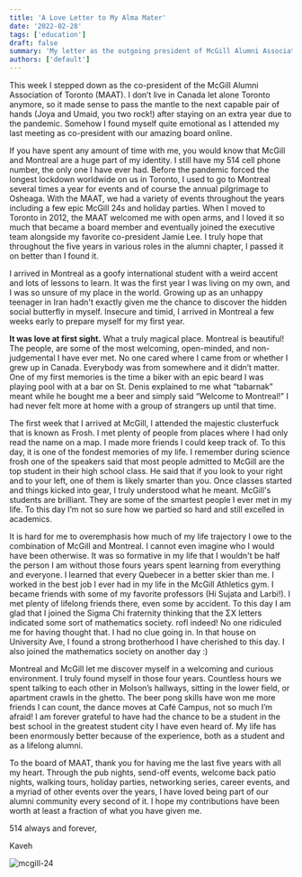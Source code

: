 ```yaml
---
title: 'A Love Letter to My Alma Mater'
date: '2022-02-28'
tags: ['education']
draft: false
summary: 'My letter as the outgoing president of McGill Alumni Association of Toronto'
authors: ['default']
---
```


This week I stepped down as the co-president of the McGill Alumni Association of
Toronto (MAAT). I don’t live in Canada let alone Toronto anymore, so it made
sense to pass the mantle to the next capable pair of hands (Joya and Umaid,
you two rock!) after staying on an extra year due to the pandemic.
Somehow I found myself quite emotional as I attended my last meeting as
co-president with our amazing board online.

If you have spent any amount of time with me, you would know that
McGill and Montreal are a huge part of my identity. I still have my
514 cell phone number, the only one I have ever had. Before the
pandemic forced the longest lockdown worldwide on us in Toronto, I used to go
to Montreal several times a year for events and of course the annual
pilgrimage to Osheaga. With the MAAT, we had a variety of events throughout
the years including a few epic McGill 24s and holiday parties.
When I moved to Toronto in 2012, the MAAT welcomed me with open arms, and
I loved it so much that became a board member and eventually joined the
executive team alongside my favorite co-president Jamie Lee. I
truly hope that throughout the five years in various roles in the
alumni chapter, I passed it on better than I found it.

I arrived in Montreal as a goofy international student with a weird accent
and lots of lessons to learn. It was the first year I was living on
my own, and I was so unsure of my place in the world. Growing up as an
unhappy teenager in Iran hadn't exactly given me the chance to discover
the hidden social butterfly in myself. Insecure and timid, I arrived in
Montreal a few weeks early to prepare myself for my first year.

**It was love at first sight.** What a truly magical place.
Montreal is beautiful! The people, are some of the most welcoming,
open-minded, and non-judgemental I have ever met. No one cared where
I came from or whether I grew up in Canada. Everybody was from somewhere
and it didn’t matter. One of my first memories is the time a biker
with an epic beard I was playing pool with at a bar on St. Denis
explained to me what “tabarnak” meant while he bought me a beer and
simply said “Welcome to Montreal!” I had never felt more at home with a
group of strangers up until that time.

The first week that I arrived at McGill, I attended the majestic clusterfuck
that is known as Frosh. I met plenty of people from places where I had
only read the name on a map. I made more friends I could keep track of.
To this day, it is one of the fondest memories of my life. I remember during
science frosh one of the speakers said that most people admitted to McGill are
the top student in their high school class. He said that if you look to
your right and to your left, one of them is likely smarter than you.
Once classes started and things kicked into gear, I truly understood what he
meant. McGill's students are brilliant. They are some of the smartest
people I ever met in my life. To this day I’m not so sure how we partied
so hard and still excelled in academics.

It is hard for me to overemphasis how much of my life trajectory I owe to
the combination of McGill and Montreal. I cannot even imagine who I would
have been otherwise. It was so formative in my life that I wouldn't be half
the person I am without those fours years spent learning from everything and everyone.
I learned that every Quebecer in a better skier than me. I worked in the
best job I ever had in my life in the McGill Athletics gym. I became
friends with some of my favorite professors (Hi Sujata and Larbi!).
I met plenty of lifelong friends there, even some by accident.
To this day I am glad that I joined the Sigma Chi fraternity thinking
that the ΣΧ letters indicated some sort of mathematics society. rofl indeed!
No one ridiculed me for having thought that. I had no clue going in.
In that house on University Ave, I found a strong brotherhood I have cherished
to this day. I also joined the mathematics society on another day :)

Montreal and McGill let me discover myself in a welcoming and curious environment.
I truly found myself in those four years. Countless hours we spent talking to
each other in Molson’s hallways, sitting in the lower field, or apartment
crawls in the ghetto. The beer pong skills have won me more friends I can
count, the dance moves at Café Campus, not so much I’m afraid! I am forever
grateful to have had the chance to be a student in the best school in the
greatest student city I have even heard of. My life has been enormously
better because of the experience, both as a student and as a lifelong alumni.

To the board of MAAT, thank you for having me the last five years with
all my heart. Through the pub nights, send-off events, welcome back patio
nights, walking tours, holiday parties, networking series, career events,
and a myriad of other events over the years, I have loved being part of
our alumni community every second of it. I hope my contributions have been
worth at least a fraction of what you have given me.

514 always and forever,

Kaveh

![mcgill-24](/static/images/mcgill24.jpg)

